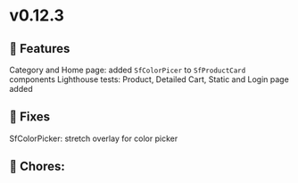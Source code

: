 
<Meta title="Releases/v0.12.x - Latest/v0.12.3 - Latest/Change log" />

# v0.12.3

## 🚀 Features

Category and Home page: added `SfColorPicer` to `SfProductCard` components
Lighthouse tests: Product, Detailed Cart, Static and Login page added


## 🐛 Fixes
SfColorPicker: stretch overlay for color picker


## 🧹 Chores:
